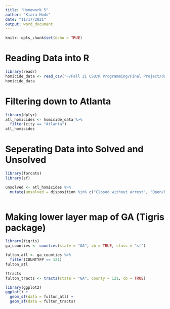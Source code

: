 ```yaml
---
title: "Homework 5"
author: "Kiara Hodo"
date: "11/17/2021"
output: word_document
---
```


```r
knitr::opts_chunk$set(echo = TRUE)
```
# Reading Data into R

```r
library(readr)
homicide_data <- read_csv("~/Fall 21 CSU/R Programming/Final Project/data/homicide-data.csv")
homicide_data
```

# Filtering down to Atlanta

```r
library(dplyr)
atl_homicides <- homicide_data %>%
  filter(city == "Atlanta")
atl_homicides
```
# Seperating Data into Solved and Unsolved 
```r
library(forcats)
library(sf)

unsolved <- atl_homicides %>%
  mutate(unsolved = disposition %in% c("Closed without arrest", "Open/No Arrest"))
  


```

# Making lower layer map of GA (Tigris package)
```r
library(tigris)
ga_counties <- counties(state = "GA", cb = TRUE, class = "sf")

fulton_atl <- ga_counties %>%
  filter(COUNTYFP == 121)
fulton_atl

?tracts
fulton_tracts <- tracts(state = "GA", county = 121, cb = TRUE)

library(ggplot2)
ggplot() + 
  geom_sf(data = fulton_atl) +
  geom_sf(data = fulton_tracts)

```

